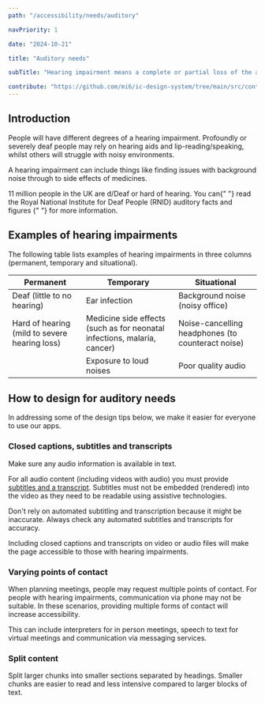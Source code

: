 ```yaml
---
path: "/accessibility/needs/auditory"

navPriority: 1

date: "2024-10-21"

title: "Auditory needs"

subTitle: "Hearing impairment means a complete or partial loss of the ability to hear in one or both ears."

contribute: "https://github.com/mi6/ic-design-system/tree/main/src/content/structured/accessibility/needs/auditory.mdx"
---
```



## Introduction

People will have different degrees of a hearing impairment. Profoundly or severely deaf people may rely on hearing aids and lip-reading/speaking, whilst others will struggle with noisy environments.

A hearing impairment can include things like finding issues with background noise through to side effects of medicines.

<p>
  11 million people in the UK are d/Deaf or hard of hearing. You can{" "}
  <ic-link
    target="_blank"
    href="https://rnid.org.uk/about-us/research-and-policy/facts-and-figures/"
    rel="noreferer noopener nofollow"
  >
    read the Royal National Institute for Deaf People (RNID) auditory facts and
    figures
  </ic-link>{" "}
  for more information.
</p>

## Examples of hearing impairments

The following table lists examples of hearing impairments in three columns (permanent, temporary and situational).

| Permanent                                     | Temporary                                                                | Situational                                       |
| --------------------------------------------- | ------------------------------------------------------------------------ | ------------------------------------------------- |
| Deaf (little to no hearing)                   | Ear infection                                                            | Background noise (noisy office)                   |
| Hard of hearing (mild to severe hearing loss) | Medicine side effects (such as for neonatal infections, malaria, cancer) | Noise-cancelling headphones (to counteract noise) |
|                                               | Exposure to loud noises                                                  | Poor quality audio                                |

## How to design for auditory needs

In addressing some of the design tips below, we make it easier for everyone to use our apps.

### Closed captions, subtitles and transcripts

Make sure any audio information is available in text.

For all audio content (including videos with audio) you must provide [subtitles and a transcript](/accessibility/requirement/subtitles-transcripts-captions). Subtitles must not be embedded (rendered) into the video as they need to be readable using assistive technologies.

Don't rely on automated subtitling and transcription because it might be inaccurate. Always check any automated subtitles and transcripts for accuracy.

Including closed captions and transcripts on video or audio files will make the page accessible to those with hearing impairments.

<DoDontCaution
  imageSrc={auditoryAccessibilityFig3}
  imageAlt="A graphic of a video player with a show transcript button. On the right hand side there is a transcript window displaying the audio of the video in text format."
  state="good"
  caption="Include transcripts for audio elements where possible."
/>

### Varying points of contact

When planning meetings, people may request multiple points of contact. For people with hearing impairments, communication via phone may not be suitable.
In these scenarios, providing multiple forms of contact will increase accessibility.

This can include interpreters for in person meetings, speech to text for virtual meetings and communication via messaging services.

### Split content

Split larger chunks into smaller sections separated by headings.
Smaller chunks are easier to read and less intensive compared to larger blocks of text.
